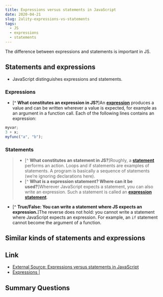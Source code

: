 ```yaml
---
title: Expressions versus statements in JavaScript 
date: 2020-04-21
slug: 2ality-expressions-vs-statements
tags:
  - JS
  - expressions
  - statements
---
```


The difference between expressions and statements is important in JS.

## Statements and expressions
- JavaScript distinguishes expressions and statements. 
### Expressions
- [^ **What constitutes an expression in JS?**]An [**expression**]() produces a value and can be written wherever a value is expected, for example as an argument in a function call. Each of the following lines contains an expression:
```js 
myvar; 
3 + x;
myfunc("a", "b");
``` 
### Statements
>- [^ **What constitutes an statement in JS?**]Roughly, a [**statement**]() performs an action. Loops and if statements are examples of statements. A program is basically a sequence of statements (we’re ignoring declarations here). 
>- [^ **What is a expression statement? Where can it be used?**]Wherever JavaScript expects a statement, you can also write an expression. Such a statement is called an [**expression statement**](). 
- [^ **True/False: You can write a statement where JS expects an expression.**]The reverse does not hold: you cannot write a statement where JavaScript expects an expression. For example, an `if` statement cannot become the argument of a function.

## Similar kinds of statements and expressions 




## Link 
- [External Source: Expressions versus statements in JavaScript](https://2ality.com/2012/09/expressions-vs-statements.html)
- [Expressions | ](/sicp-js-expressions)


## Summary Questions